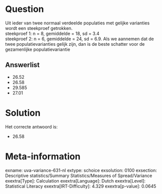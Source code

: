Question
========

Uit ieder van twee normaal verdeelde populaties met gelijke varianties
wordt een steekproef getrokken.\
steekproef 1: n = 8, gemiddelde = 18, sd = 3.4\
steekproef 2: n = 6, gemiddelde = 24, sd = 6.9. Als we aannemen dat de
twee populatievarianties gelijk zijn, dan is de beste schatter voor de
gezamenlijke populatievariantie

Answerlist
----------

* 26.52
* 26.58
* 29.585
* 27.01

Solution
========

Het correcte antwoord is: 

* 26.58

Meta-information
================
exname: uva-variance-631-nl
extype: schoice
exsolution: 0100
exsection: Descriptive statistics/Summary Statistics/Measures of Spread/Variance
exextra[Type]: Calculation
exextra[Language]: Dutch
exextra[Level]: Statistical Literacy
exextra[IRT-Difficulty]: 4.329
exextra[p-value]: 0.0645
